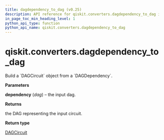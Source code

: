 ```yaml
---
title: dagdependency_to_dag (v0.25)
description: API reference for qiskit.converters.dagdependency_to_dag in qiskit v0.25
in_page_toc_min_heading_level: 1
python_api_type: function
python_api_name: qiskit.converters.dagdependency_to_dag
---
```


<span id="qiskit-converters-dagdependency-to-dag" />

# qiskit.converters.dagdependency\_to\_dag

<Function id="qiskit.converters.dagdependency_to_dag" isDedicatedPage={true} github="https://github.com/qiskit/qiskit/tree/stable/0.17/qiskit/converters/dagdependency_to_dag.py" signature="dagdependency_to_dag(dagdependency)">
  Build a `DAGCircuit` object from a `DAGDependency`.

  **Parameters**

  **dependency** (*dag*) – the input dag.

  **Returns**

  the DAG representing the input circuit.

  **Return type**

  [DAGCircuit](qiskit.dagcircuit.DAGCircuit "qiskit.dagcircuit.DAGCircuit")
</Function>

